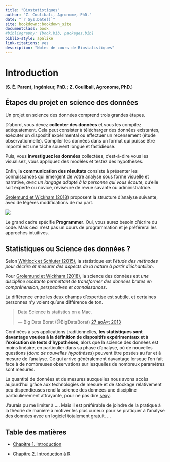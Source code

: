 ```yaml
--- 
title: "Biostatistiques"
author: "Z. Coulibali, Agronome, PhD."
date: "`r Sys.Date()`"
site: bookdown::bookdown_site
documentclass: book
#bibliography: [book.bib, packages.bib]
biblio-style: apalike
link-citations: yes
description: "Notes de cours de Biostatistiques"
---
```


# Introduction {#chapitre-intro}

(__S. É. Parent, Ingénieur, PhD.; Z. Coulibali, Agronome, PhD.__)

## Étapes du projet en science des données

Un projet en science des données comprend trois grandes étapes. 

D'abord, vous devez **collecter des données** et vous les compilez adéquatement. Cela peut consister à télécharger des données existantes, exécuter un dispositif expérimental ou effectuer un recensement (étude observationnelle). Compiler les données dans un format qui puisse être importé est une tâche souvent longue et fastidieuse. 

Puis, vous **investiguez les données** collectées, c'est-à-dire vous les visualisez, vous appliquez des modèles et testez des hypothèses. 

Enfin, la **communication des résultats** consiste à présenter les connaissances qui émergent de votre analyse sous forme visuelle et narrative, *avec un langage adapté à la personne qui vous écoute*, qu'elle soit experte ou novice, réviseure de revue savante ou administratrice.

[Grolemund et Wickham (2018)](http://r4ds.had.co.nz/introduction.html) proposent la structure d'analyse suivante, avec de légères modifications de ma part.

![](images/0_science-des-donnees-flow.png)

Le grand cadre spécifie **Programmer**. Oui, vous aurez besoin d'écrire du code. Mais ceci n'est pas un cours de programmation et je préférerai les approches intuitives.

## Statistiques ou Science des données ?

Selon [Whitlock et Schluter (2015)](http://whitlockschluter.zoology.ubc.ca/), la statistique est l'*étude des méthodes pour décrire et mesurer des aspects de la nature à partir d'échantillon*. 

Pour [Grolemund et Wickham (2018)](http://r4ds.had.co.nz/introduction.html), la science des données est *une discipline excitante permettant de transformer des données brutes en compréhension, perspectives et connaissances*. 

La différence entre les deux champs d'expertise est subtile, et certaines personnes n'y voient qu'une différence de ton.

<blockquote class="twitter-tweet" data-lang="fr"><p lang="en" dir="ltr">Data Science is statistics on a Mac.</p>&mdash; Big Data Borat (@BigDataBorat) <a href="https://twitter.com/BigDataBorat/status/372350993255518208?ref_src=twsrc%5Etfw">27 aoÃ»t 2013</a></blockquote>
<script async src="https://platform.twitter.com/widgets.js" charset="utf-8"></script>

Confinées à ses applications traditionnelles, **les statistiques sont davantage vouées à la définition de dispositifs expérimentaux et à l'exécution de tests d'hypothèses**, alors que la science des données est moins linéaire, en particulier dans sa phase d'analyse, où de nouvelles questions (*donc de nouvelles hypothèses*) peuvent être posées au fur et à mesure de l'analyse. Ce qui arrive généralement davantage lorsque l'on fait face à de nombreuses observations sur lesquelles de nombreux paramètres sont mesurés.

La quantité de données et de mesures auxquelles nous avons accès aujourd'hui grâce aux technologies de mesure et de stockage relativement peu dispendieuses rend la science des données une discipline particulièrement attrayante, pour ne pas dire [sexy](https://hbr.org/2012/10/data-scientist-the-sexiest-job-of-the-21st-century).

J'aurais pu me limiter à .... Mais il est préférable de joindre de la pratique à la théorie de manière à motiver les plus curieux pour se pratiquer à l'analyse des données avec un logiciel totalement gratuit. ...

## Table des matières

- [Chapitre 1. Introduction]()

- [Chapitre 2. Introduction à R]()

